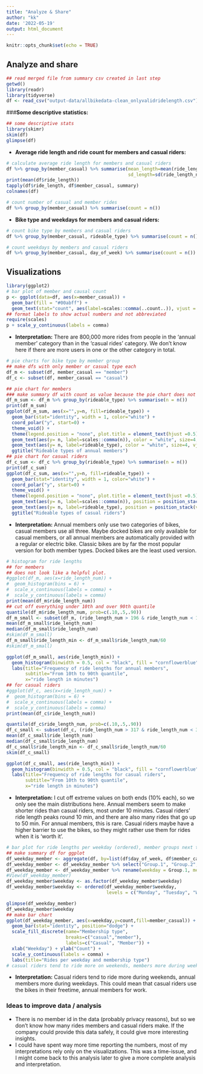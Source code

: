```yaml
---
title: "Analyze & Share"
author: "kk"
date: '2022-05-19'
output: html_document
---
```


```r
knitr::opts_chunk$set(echo = TRUE)
```

## Analyze and share
```r
## read merged file from summary csv created in last step
getwd()
library(readr)
library(tidyverse)
df <- read_csv("output-data/allbikedata-clean_onlyvalidridelength.csv")
```

###__Some descriptive statistics:__
```r
## some descriptive stats
library(skimr)
skim(df)
glimpse(df)
```

* __Average ride length and ride count for members and casual riders:__
```r
# calculate average ride length for members and casual riders
df %>% group_by(member_casual) %>% summarise(mean_length=mean(ride_length_num), 
                                             sd_length=sd(ride_length_num))
print(mean(df$ride_length))
tapply(df$ride_length, df$member_casual, summary)
colnames(df)

# count number of casual and member rides
df %>% group_by(member_casual) %>% summarise(count = n())
```

* __Bike type and weekdays for members and casual riders:__
```r
# count bike type by members and casual riders
df %>% group_by(member_casual, rideable_type) %>% summarise(count = n())

# count weekdays by members and casual riders
df %>% group_by(member_casual, day_of_week) %>% summarise(count = n())
```

## Visualizations
```r
library(ggplot2)
# bar plot of member and causal count
p <- ggplot(data=df, aes(x=member_casual)) +
  geom_bar(fill = "#00abff") +
  geom_text(stat="count", aes(label=scales::comma(..count..)), vjust = -0.5)
## format labels to show actual numbers and not abbreviated
require(scales)
p + scale_y_continuous(labels = comma)
```

* __Interpretation:__ There are 800,000 more rides from people in the 'annual member' category than in the 'casual rides' category. We don't know here if there are more users in one or the other category in total. 

```r
# pie charts for bike type by member group
## make dfs with only member or casual type each
df_m <- subset(df, member_casual == "member")
df_c <- subset(df, member_casual == "casual")

## pie chart for members
### make summary df with count as value because the pie chart does not work for me with the actual count
df_m_sum <- df_m %>% group_by(rideable_type) %>% summarise(n = n())
print(df_m_sum)
ggplot(df_m_sum, aes(x="",y=n, fill=rideable_type)) +
  geom_bar(stat="identity", width = 1, color="white") +
  coord_polar("y", start=0) +
  theme_void() +
  theme(legend.position = "none", plot.title = element_text(hjust =0.5)) +
  geom_text(aes(y= n, label=scales::comma(n)), color = "white", size=4, vjust=-6) +
  geom_text(aes(y= n, label=rideable_type), color = "white", size=4, vjust=-8) +
  ggtitle("Rideable types of annual members")
## pie chart for casual riders
df_c_sum <- df_c %>% group_by(rideable_type) %>% summarise(n = n())
print(df_c_sum)
ggplot(df_c_sum, aes(x="",y=n, fill=rideable_type)) +
  geom_bar(stat="identity", width = 1, color="white") +
  coord_polar("y", start=0) +
  theme_void() +
  theme(legend.position = "none", plot.title = element_text(hjust =0.5)) +
  geom_text(aes(y= n, label=scales::comma(n)), position = position_stack(vjust = 0.5), color = "white", size=4) +
  geom_text(aes(y= n, label=rideable_type), position = position_stack(vjust = 0.5), color = "white", size=4, vjust=2.5) +
  ggtitle("Rideable types of casual riders")
```

* __Interpretation:__ Annual members only use two categories of bikes, casual members use all three. Maybe docked bikes are only available for casual members, or all annual members are automatically provided with a regular or electric bike. Classic bikes are by far the most popular version for both member types. Docked bikes are the least used version. 

```r
# histogram for ride lengths
## for members
## does not look like a helpful plot. 
#ggplot(df_m, aes(x=ride_length_num)) +
#  geom_histogram(bins = 6) +
#  scale_x_continuous(labels = comma) +
#  scale_y_continuous(labels = comma)
print(mean(df_m$ride_length_num))
## cut off everything under 10th and over 90th quantile
quantile(df_m$ride_length_num, prob=c(.10,.5,.90))
df_m_small <- subset(df_m, (ride_length_num > 196 & ride_length_num < 1555))
mean(df_m_small$ride_length_num)
median(df_m_small$ride_length_num)
#skim(df_m_small)
df_m_small$ride_length_min <- df_m_small$ride_length_num/60
#skim(df_m_small)

ggplot(df_m_small, aes(ride_length_min)) +
  geom_histogram(binwidth = 0.5, col = "black", fill = "cornflowerblue") +
  labs(title="Frequency of ride lengths for annual members",
       subtitle="From 10th to 90th quantile",
       x="ride length in minutes")
## for casual riders
#ggplot(df_c, aes(x=ride_length_num)) +
#  geom_histogram(bins = 6) +
#  scale_x_continuous(labels = comma) +
#  scale_y_continuous(labels = comma)
print(mean(df_c$ride_length_num))

quantile(df_c$ride_length_num, prob=c(.10,.5,.90))
df_c_small <- subset(df_c, (ride_length_num > 317 & ride_length_num < 3217))
mean(df_c_small$ride_length_num)
median(df_c_small$ride_length_num)
df_c_small$ride_length_min <- df_c_small$ride_length_num/60
skim(df_c_small)

ggplot(df_c_small, aes(ride_length_min)) +
  geom_histogram(binwidth = 0.5, col = "black", fill = "cornflowerblue") +
  labs(title="Frequency of ride lengths for casual riders",
       subtitle="From 10th to 90th quantile",
       x="ride length in minutes")
```

* __Interpretation:__ I cut off extreme values on both ends (10% each), so we only see the main distributions here. Annual members seem to make shorter rides than casual riders, most under 10 minutes. Casual riders' ride length peaks round 10 min, and there are also many rides that go up to 50 min. For annual members, this is rare. Casual riders maybe have a higher barrier to use the bikes, so they might rather use them for rides when it is 'worth it'.

```r
# bar plot for ride lengths per weekday (ordered), member groups next to each other
## make summary df for ggplot
df_weekday_member <- aggregate(df, by=list(df$day_of_week, df$member_casual), FUN=length)
df_weekday_member <- df_weekday_member %>% select("Group.1", "Group.2", "ride_id")
df_weekday_member <- df_weekday_member %>% rename(weekday = Group.1, member_casual = Group.2, count = ride_id)
#View(df_weekday_member)
df_weekday_member$weekday <- as.factor(df_weekday_member$weekday)
df_weekday_member$weekday <- ordered(df_weekday_member$weekday,
                                     levels = c("Monday", "Tuesday", "Wednesday", "Thursday", "Friday", "Saturday","Sunday"))

glimpse(df_weekday_member)
df_weekday_member$weekday 
## make bar chart
ggplot(df_weekday_member, aes(x=weekday,y=count,fill=member_casual)) +
  geom_bar(stat="identity", position="dodge") +
  scale_fill_discrete(name="Membership type",
                      breaks=c("casual","member"),
                      labels=c("Casual", "Member")) +
  xlab("Weekday") + ylab("Count") +
  scale_y_continuous(labels = comma) +
  labs(title="Rides per weekday and membership type")
# casual riders tend to ride more on weekends, members more during weekdays
```

* __Interpretation:__ Casual riders tend to ride more during weekends, annual members more during weekdays. This could mean that casual riders use the bikes in their freetime, annual members for work.

### Ideas to improve data / analysis
* There is no member id in the data (probably privacy reasons), but so we don't know how many rides members and casual riders make. If the company could provide this data safely, it could give more interesting insights.
* I could have spent way more time reporting the numbers, most of my interpretations rely only on the visualizations. This was a time-issue, and I might come back to this analysis later to give a more complete analysis and interpretation.
